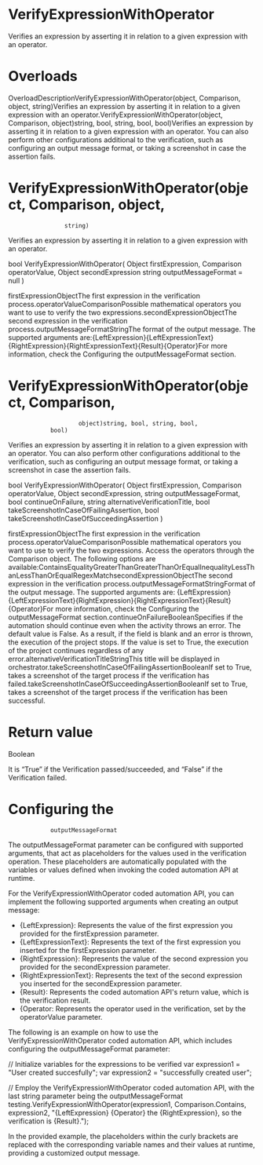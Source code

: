 ﻿# VerifyExpressionWithOperator

Verifies an expression by asserting it in relation to a given expression with an
            operator.

# 



# Overloads

OverloadDescriptionVerifyExpressionWithOperator(object, Comparison, object,
                                    string)Verifies an expression by asserting it in relation to a given
                                expression with an operator.VerifyExpressionWithOperator(object, Comparison,
                                    object)string, bool, string, bool,
                                    bool)Verifies an expression by asserting it in relation to a given
                                expression with an operator. You can also perform other
                                configurations additional to the verification, such as configuring
                                an output message format, or taking a screenshot in case the
                                assertion fails.

# VerifyExpressionWithOperator(object, Comparison, object,
                    string)

Verifies an expression by asserting it in relation to a given expression with an
                operator.

bool VerifyExpressionWithOperator(
	Object firstExpression,
	Comparison operatorValue,
	Object secondExpression
       string outputMessageFormat = null
)

firstExpressionObjectThe first expression in the verification process.operatorValueComparisonPossible mathematical operators you want to use to verify the two
                        expressions.secondExpressionObjectThe second expression in the verification process.outputMessageFormatStringThe format of the output message. The supported arguments are:{LeftExpression}{LeftExpressionText}{RightExpression}{RightExpressionText}{Result}{Operator}For more information, check the Configuring the
                                    outputMessageFormat section.

# VerifyExpressionWithOperator(object, Comparison,
                        object)string, bool, string, bool,
                bool)

Verifies an expression by asserting it in relation to a given expression with an
                operator. You can also perform other configurations additional to the verification,
                such as configuring an output message format, or taking a screenshot in case the
                assertion fails.

bool VerifyExpressionWithOperator(
	Object firstExpression,
	Comparison operatorValue,
	Object secondExpression,
	string outputMessageFormat,
	bool continueOnFailure,
	string alternativeVerificationTitle,
	bool takeScreenshotInCaseOfFailingAssertion,
	bool takeScreenshotInCaseOfSucceedingAssertion
)

firstExpressionObjectThe first expression in the verification process.operatorValueComparisonPossible mathematical operators you want to use to verify the two
                        expressions. Access the operators through the Comparison
                        object. The following options are available:ContainsEqualityGreaterThanGreaterThanOrEqualInequalityLessThanLessThanOrEqualRegexMatchsecondExpressionObjectThe second expression in the verification process.outputMessageFormatStringFormat of the output message. The supported arguments are: {LeftExpression}{LeftExpressionText}{RightExpression}{RightExpressionText}{Result}{Operator}For more information, check the Configuring the
                                    outputMessageFormat section.continueOnFailureBooleanSpecifies if the automation should continue even when the activity throws an
                        error. The default value is False. As a result, if the field is blank and an
                        error is thrown, the execution of the project stops. If the value is set to
                        True, the execution of the project continues regardless of any error.alternativeVerificationTitleStringThis title will be displayed in orchestrator.takeScreenshotInCaseOfFailingAssertionBooleanIf set to True, takes a screenshot of the target process if
                        the verification has failed.takeScreenshotInCaseOfSucceedingAssertionBooleanIf set to True, takes a screenshot of the target process if
                        the verification has been successful.

# Return value

Boolean

It is “True” if the Verification passed/succeeded, and “False” if the Verification
                failed.

# Configuring the
                outputMessageFormat

The outputMessageFormat parameter can be configured with supported
                arguments, that act as placeholders for the values used in the verification
                operation. These placeholders are automatically populated with the variables or
                values defined when invoking the coded automation API at runtime.

For the VerifyExpressionWithOperator coded automation API, you can implement the
                following supported arguments when creating an output message:

* {LeftExpression}: Represents the value of the first expression you provided for the firstExpression parameter.
* {LeftExpressionText}: Represents the text of the first expression you inserted for the firstExpression parameter.
* {RightExpression}: Represents the value of the second expression you provided for the secondExpression parameter.
* {RightExpressionText}: Represents the text of the second expression you inserted for the secondExpression parameter.
* {Result}: Represents the coded automation API's return value, which is the verification result.
* {Operator: Represents the operator used in the verification, set by the operatorValue parameter.

The following is an example on how to use the VerifyExpressionWithOperator coded
                automation API, which includes configuring the outputMessageFormat
                parameter:

// Initialize variables for the expressions to be verified
var expression1 = "User created succesfully";
var expression2 = "successfully created user";

// Employ the VerifyExpressionWithOperator coded automation API, with the last string parameter being the outputMessageFormat
testing.VerifyExpressionWithOperator(expression1, Comparison.Contains, expression2, "{LeftExpression} {Operator} the {RightExpression}, so the verification is {Result}.");

In the provided example, the placeholders within the curly brackets are replaced with
                the corresponding variable names and their values at runtime, providing a customized
                output message.

